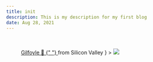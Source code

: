 ```yaml
---
title: init 
description: This is my description for my first blog
date: Aug 28, 2021
---
```



<Figure
  width={750}
  height={500}
  desc={
    <div>
    <br>
    <br>
      <a
        href="https://silicon-valley.fandom.com/wiki/Bertram_Gilfoyle"
        target="_blank"
      >
      Gilfoyle 👹 {" "}
      </a>
      from Silicon Valley 
    </div>
  }
>
  <Image src="/images/hello/meme.jpeg" />
</Figure>
